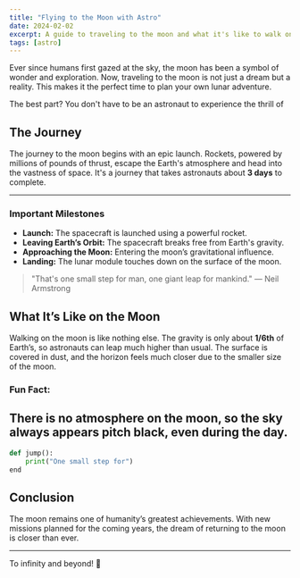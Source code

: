 ```yaml
---
title: "Flying to the Moon with Astro"
date: 2024-02-02
excerpt: A guide to traveling to the moon and what it's like to walk on the lunar surface.
tags: [astro]
---
```


Ever since humans first gazed at the sky, the moon has been a symbol of wonder
and exploration. Now, traveling to the moon is not just a dream but a reality.
This makes it the perfect time to plan your own lunar adventure. 

The best part? You don't have to be an astronaut to experience the thrill of

## The Journey 

The journey to the moon begins with an epic launch. Rockets, powered by millions of pounds of thrust, escape the Earth's atmosphere and head into the vastness of space. It's a journey that takes astronauts about **3 days** to complete.

---

### Important Milestones

- **Launch:** The spacecraft is launched using a powerful rocket.
- **Leaving Earth’s Orbit:** The spacecraft breaks free from Earth's gravity.
- **Approaching the Moon:** Entering the moon’s gravitational influence.
- **Landing:** The lunar module touches down on the surface of the moon.

<blockquote>
    "That's one small step for man, one giant leap for mankind."  
    — Neil Armstrong
</blockquote>

## What It’s Like on the Moon 

Walking on the moon is like nothing else. The gravity is only about **1/6th** of Earth’s, so astronauts can leap much higher than usual. The surface is covered in dust, and the horizon feels much closer due to the smaller size of the moon.

### Fun Fact:  
There is no atmosphere on the moon, so the sky always appears **pitch black**, even during the day.
---

```python
def jump():
    print("One small step for")
end
```

## Conclusion

The moon remains one of humanity’s greatest achievements. With new missions planned for the coming years, the dream of returning to the moon is closer than ever.

---

To infinity and beyond! 🌠

